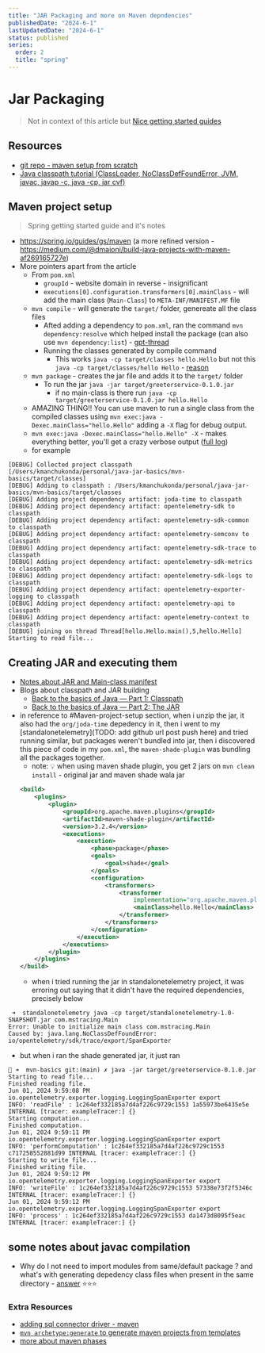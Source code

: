 ```yaml
---
title: "JAR Packaging and more on Maven depndencies"
publishedDate: "2024-6-1"
lastUpdatedDate: "2024-6-1"
status: published
series:
  order: 2
  title: "spring"
---
```


# Jar Packaging

> Not in context of this article but [Nice getting started guides](https://spring.io/guides/gs)

## Resources
- [git repo - maven setup from scratch](github.com/kaushik-rishi/mvn-basics)
- [Java classpath tutorial (ClassLoader, NoClassDefFoundError, JVM, javac, javap -c, java -cp, jar cvf)](https://www.youtube.com/watch?v=o_MouGNA1AE&t=253s)

## Maven project setup
>  Spring getting started guide and it's notes

- https://spring.io/guides/gs/maven (a more refined version - https://medium.com/@dmaioni/build-java-projects-with-maven-af269165727e)
- More pointers apart from the article
  - From `pom.xml`
    - `groupId` - website domain in reverse - insignificant
    - `executions[0].configuration.transformers[0].mainClass` - will add the main class (`Main-Class`) to `META-INF/MANIFEST.MF` file
  - `mvn compile` - will generate the `target/` folder, genereate all the class files
    - Afted adding a dependency to `pom.xml`, ran the command `mvn dependency:resolve` which helped install the package (can also use `mvn dependency:list`) - [gpt-thread](https://chatgpt.com/share/f4af9ded-8058-4a54-ba3b-3cf812b9521b)
    - Running the classes generated by compile command
      - This works `java -cp target/classes hello.Hello` but not this `java -cp target/classes/hello Hello` - [reason](https://chatgpt.com/share/d3b2c920-af6e-43fd-8065-c675f144243c)
  - `mvn package` - creates the jar file and adds it to the `target/` folder
    - To run the jar `java -jar target/greeterservice-0.1.0.jar`
      - if no main-class is there run `java -cp target/greeterservice-0.1.0.jar hello.Hello`
  - AMAZING THING!! You can use maven to run a single class from the compiled classes using `mvn exec:java -Dexec.mainClass="hello.Hello"` adding a `-X` flag for debug output. 
  - `mvn exec:java -Dexec.mainClass="hello.Hello" -X` - makes everything better, you'll get a crazy verbose output ([full log](https://text.is/86X1Y))
  - for example
```
[DEBUG] Collected project classpath [/Users/kmanchukonda/personal/java-jar-basics/mvn-basics/target/classes]
[DEBUG] Adding to classpath : /Users/kmanchukonda/personal/java-jar-basics/mvn-basics/target/classes
[DEBUG] Adding project dependency artifact: joda-time to classpath
[DEBUG] Adding project dependency artifact: opentelemetry-sdk to classpath
[DEBUG] Adding project dependency artifact: opentelemetry-sdk-common to classpath
[DEBUG] Adding project dependency artifact: opentelemetry-semconv to classpath
[DEBUG] Adding project dependency artifact: opentelemetry-sdk-trace to classpath
[DEBUG] Adding project dependency artifact: opentelemetry-sdk-metrics to classpath
[DEBUG] Adding project dependency artifact: opentelemetry-sdk-logs to classpath
[DEBUG] Adding project dependency artifact: opentelemetry-exporter-logging to classpath
[DEBUG] Adding project dependency artifact: opentelemetry-api to classpath
[DEBUG] Adding project dependency artifact: opentelemetry-context to classpath
[DEBUG] joining on thread Thread[hello.Hello.main(),5,hello.Hello]
Starting to read file...
```

## Creating JAR and executing them
- [Notes about JAR and Main-class manifest](https://stackoverflow.com/questions/9689793/cant-execute-jar-file-no-main-manifest-attribute/9689877#9689877)
- Blogs about classpath and JAR building
  - [Back to the basics of Java — Part 1: Classpath](https://medium.com/javarevisited/back-to-the-basics-of-java-part-1-classpath-47cf3f834ff)
  - [Back to the basics of Java — Part 2: The JAR](https://medium.com/javarevisited/back-to-the-basics-of-java-part-2-the-jar-6e923685d571)
- in reference to #Maven-project-setup section, when i unzip the jar, it also had the `org/joda-time` depedency in it, then i went to my [standalonetelemetry](TODO: add github url post push here) and tried running similar, but packages weren't bundled into jar, then i discovered this piece of code in my `pom.xml`, the `maven-shade-plugin` was bundling all the packages together.
  - note: 💡 when using maven shade plugin, you get 2 jars on `mvn clean install` - original jar and maven shade wala jar
  ```xml
  <build>
      <plugins>
          <plugin>
              <groupId>org.apache.maven.plugins</groupId>
              <artifactId>maven-shade-plugin</artifactId>
              <version>3.2.4</version>
              <executions>
                  <execution>
                      <phase>package</phase>
                      <goals>
                          <goal>shade</goal>
                      </goals>
                      <configuration>
                          <transformers>
                              <transformer
                                  implementation="org.apache.maven.plugins.shade.resource.ManifestResourceTransformer">
                                  <mainClass>hello.Hello</mainClass>
                              </transformer>
                          </transformers>
                      </configuration>
                  </execution>
              </executions>
          </plugin>
      </plugins>
  </build>
  ```
  - when i tried running the jar in standalonetelemetry project, it was erroring out saying that it didn't have the required dependencies, precisely below
```
 ➜  standalonetelemetry java -cp target/standalonetelemetry-1.0-SNAPSHOT.jar com.mstracing.Main
Error: Unable to initialize main class com.mstracing.Main
Caused by: java.lang.NoClassDefFoundError: io/opentelemetry/sdk/trace/export/SpanExporter
```
  - but when i ran the shade generated jar, it just ran
  ```
  🐉 ➜  mvn-basics git:(main) ✗ java -jar target/greeterservice-0.1.0.jar            
  Starting to read file...
  Finished reading file.
  Jun 01, 2024 9:59:08 PM io.opentelemetry.exporter.logging.LoggingSpanExporter export
  INFO: 'readFile' : 1c264ef332185a7d4af226c9729c1553 1a55973be6435e5e INTERNAL [tracer: exampleTracer:] {}
  Starting computation...
  Finished computation.
  Jun 01, 2024 9:59:11 PM io.opentelemetry.exporter.logging.LoggingSpanExporter export
  INFO: 'performComputation' : 1c264ef332185a7d4af226c9729c1553 c717258552881d99 INTERNAL [tracer: exampleTracer:] {}
  Starting to write file...
  Finished writing file.
  Jun 01, 2024 9:59:12 PM io.opentelemetry.exporter.logging.LoggingSpanExporter export
  INFO: 'writeFile' : 1c264ef332185a7d4af226c9729c1553 57338e73f2f5346c INTERNAL [tracer: exampleTracer:] {}
  Jun 01, 2024 9:59:12 PM io.opentelemetry.exporter.logging.LoggingSpanExporter export
  INFO: 'process' : 1c264ef332185a7d4af226c9729c1553 da1473d8095f5eac INTERNAL [tracer: exampleTracer:] {}
  ```


## some notes about javac compilation
- Why do I not need to import modules from same/default package ? and what's with generating depedency class files when present in the same directory - [answer](https://chatgpt.com/share/fdcecba2-708e-47a4-ad66-70e577452985) ⭐⭐⭐

### Extra Resources

- [adding sql connector driver - maven](https://www.youtube.com/watch?v=zlHXH6maOR0)
- [`mvn archetype:generate` to generate maven projects from templates](https://nuwanzen.medium.com/create-java-project-from-maven-a272c4cd9a4a)
- [more about maven phases](https://medium.com/@j2eeexpert2015/maven-for-java-developers-a-step-by-step-guide-to-setting-up-and-building-projects-59152d09f00c)

